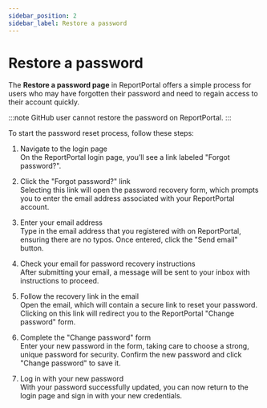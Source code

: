 ```yaml
---
sidebar_position: 2
sidebar_label: Restore a password
---
```


# Restore a password

The **Restore a password page** in ReportPortal offers a simple process for users who may have forgotten their password and need to regain access to their account quickly.

:::note
GitHub user cannot restore the password on ReportPortal.
:::

To start the password reset process, follow these steps:

1. Navigate to the login page<br />
 On the ReportPortal login page, you’ll see a link labeled "Forgot password?".

2. Click the "Forgot password?" link<br />
Selecting this link will open the password recovery form, which prompts you to enter the email address associated with your ReportPortal account.

3. Enter your email address<br />
Type in the email address that you registered with on ReportPortal, ensuring there are no typos. Once entered, click the "Send email" button.

4. Check your email for password recovery instructions<br />
After submitting your email, a message will be sent to your inbox with instructions to proceed.

5. Follow the recovery link in the email<br />
Open the email, which will contain a secure link to reset your password. Clicking on this link will redirect you to the ReportPortal "Change password" form.

6. Complete the "Change password" form<br />
Enter your new password in the form, taking care to choose a strong, unique password for security. Confirm the new password and click "Change password" to save it.

7. Log in with your new password<br />
With your password successfully updated, you can now return to the login page and sign in with your new credentials.

<MediaViewer src="https://youtu.be/i_l3qtLNMhs" alt="Restore Password in our test automation dashboard" type="video" />

